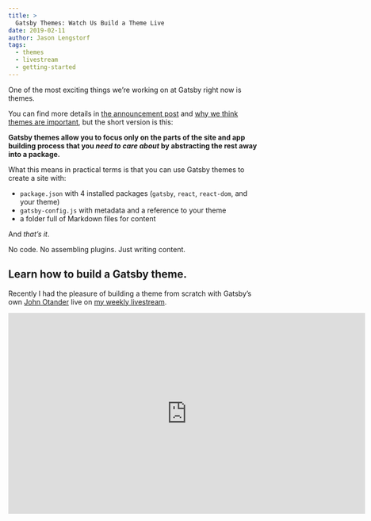 ```yaml
---
title: >
  Gatsby Themes: Watch Us Build a Theme Live
date: 2019-02-11
author: Jason Lengstorf
tags:
  - themes
  - livestream
  - getting-started
---
```


One of the most exciting things we’re working on at Gatsby right now is themes.

You can find more details in [the announcement post](/blog/2018-11-11-introducing-gatsby-themes/) and [why we think themes are important](/blog/2019-01-31-why-themes/), but the short version is this:

**Gatsby themes allow you to focus only on the parts of the site and app building process that you _need to care about_ by abstracting the rest away into a package.**

What this means in practical terms is that you can use Gatsby themes to create a site with:

- `package.json` with 4 installed packages (`gatsby`, `react`, `react-dom`, and your theme)
- `gatsby-config.js` with metadata and a reference to your theme
- a folder full of Markdown files for content

And _that’s it_.

No code. No assembling plugins. Just writing content.

## Learn how to build a Gatsby theme.

Recently I had the pleasure of building a theme from scratch with Gatsby’s own [John Otander](https://twitter.com/4lpine) live on [my weekly livestream](https://twitch.tv/jlengstorf).

<iframe
  id="ytplayer"
  title="Theme livestream on YouTube"
  type="text/html"
  width="720"
  height="405"
  src="https://www.youtube.com/embed/PS2784YfPpw?list=PLz8Iz-Fnk_eTpvd49Sa77NiF8Uqq5Iykx"
  frameborder="0"
  allowfullscreen
/>

On the stream, we covered multiple topics:

1. How to build a Gatsby theme from scratch
2. How to create [child themes](/blog/2019-01-29-themes-update-child-theming-and-component-shadowing/#child-theming)
3. How to use [component shadowing](/blog/2019-01-29-themes-update-child-theming-and-component-shadowing/#component-shadowing)
4. How to install and use a Gatsby theme

The code we built is [available on GitHub](https://github.com/jlengstorf/livestream-gatsby-themes) — use it as a starting point to build your own Gatsby themes today!

### Additional Links and Resources

- Post: [Introducing Gatsby Themes](/blog/2018-11-11-introducing-gatsby-themes/)
- Post: [Why Themes](/blog/2019-01-31-why-themes/)
- [`gatsby-plugin-page-creator`](/packages/gatsby-plugin-page-creator/)
- [`gatsby-mdx` getting started docs](https://gatsby-mdx.netlify.com/getting-started)
- [`gatsby-source-filesystem`](/packages/gatsby-source-filesystem/)
- [John Otander on Twitter](https://twitter.com/4lpine)
- [Jason Lengstorf on Twitter](https://twitter.com/jlengstorf)

## Watch future livestreams

If you’re interested in watching more livestreams, I go live every Thursday at 9am Pacific.

[Follow me on Twitch](https://twitch.tv/jlengstorf) to get notified when I go live.
